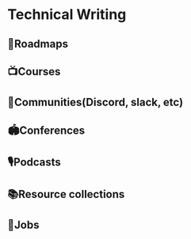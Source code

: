 # Technical Writing


## 📜Roadmaps

## 📺Courses

## 💬Communities(Discord, slack, etc)
## 🏟Conferences
## 🎙️Podcasts
## 📚Resource collections
## 💼Jobs